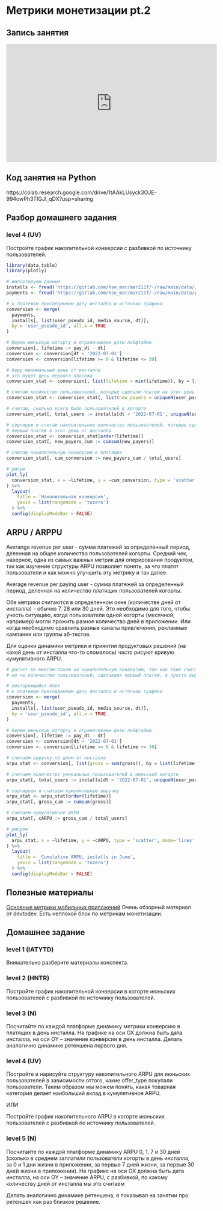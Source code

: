 # Метрики монетизации pt.2 {#c5_monetization}

## Запись занятия {-}

<iframe width="560" height="315" src="https://www.youtube.com/embed/16-9hKo7ulw?si=nzfR9xjtS8FC6iw2" title="YouTube video player" frameborder="0" allow="accelerometer; autoplay; clipboard-write; encrypted-media; gyroscope; picture-in-picture; web-share" referrerpolicy="strict-origin-when-cross-origin" allowfullscreen></iframe>

## Код занятия на Python
https://colab.research.google.com/drive/1tAAkLUsyck3OJE-994owPh3TIGJI_qDX?usp=sharing


## Разбор домашнего задания

### level 4 (UV)

Постройте график накопительной конверсии с разбивкой по источнику пользователей.


```r
library(data.table)
library(plotly)

# импортируем данные
installs <- fread('https://gitlab.com/hse_mar/mar211f/-/raw/main/data/installs.csv')
payments <- fread('https://gitlab.com/hse_mar/mar211f/-/raw/main/data/payments_custom.csv')

# к платежам присоединяем дату инсталла и источник трафика
conversion <- merge(
  payments,
  installs[, list(user_pseudo_id, media_source, dt)],
  by = 'user_pseudo_id', all.x = TRUE
)

# берем июньскую когорту и ограничиваем даты лайфтайма
conversion[, lifetime := pay_dt - dt]
conversion <- conversion[dt < '2022-07-01']
conversion <- conversion[lifetime >= 0 & lifetime <= 30]

# беру минимальный день от инсталла
# это будет день первого платежа
conversion_stat <- conversion[, list(lifetime = min(lifetime)), by = list(user_pseudo_id, media_source)]

# считаю количество пользователей, которые сделали платеж на этот день
conversion_stat <- conversion_stat[, list(new_payers = uniqueN(user_pseudo_id)), by = list(lifetime)]

# считаю, сколько всего было пользователей в когорте
conversion_stat[, total_users := installs[dt < '2022-07-01', uniqueN(user_pseudo_id)]]

# сортирую и считаю накопительное количество пользователей, которые сделали 
# первый платеж в этот день от инсталла
conversion_stat <- conversion_stat[order(lifetime)]
conversion_stat[, new_payers_cum := cumsum(new_payers)]

# считаю накопительную конверсию в платящих
conversion_stat[, cum_conversion := new_payers_cum / total_users]

# рисую
plot_ly(
  conversion_stat, x = ~lifetime, y = ~cum_conversion, type = 'scatter', mode='lines'
) %>%
  layout(
    title = 'Накопительная конверсия',
    yaxis = list(rangemode = 'tozero')
  ) %>%
  config(displayModeBar = FALSE)    
```


## ARPU / ARPPU

Averange revenue per user - сумма платежей за определенный период, деленная на общее количество пользователей когорты. Средний чек, наверное, одна из самых важных метрик для оперирования продуктом, так как изучение структуры ARPU позволяет понять, за что платят пользователи и как можно улучшить эту метрику и так далее.

Average revenue per paying user - сумма платежей за определенный период, деленная на количество платящих пользователей когорты.

Обе метрики считаются в определенном окне (количестве дней от инсталла) - обычно 7, 28 или 30 дней. Это необходимо для того, чтобы учесть ситуацию, когда пользователи одной когорты (месячной, например) могли прожить разное количество дней в приложении. Или когда необходимо сравнить разные каналы привлечения, рекламные кампании или группы аб-тестов.

Для оценки динамики метрики и приянтия продуктовых решений (на какой день от инсталла что-то сломалось) часто рисуют кривую кумулятивного ARPU.

```r
# расчет во многом похож на накопительную конверсию, так как тоже считается накопительно
# но не количество пользователей, сделавших первый платеж, а просто выручка

# повторяющийся блок
# к платежам присоединяем дату инсталла и источник трафика
conversion <- merge(
  payments,
  installs[, list(user_pseudo_id, media_source, dt)],
  by = 'user_pseudo_id', all.x = TRUE
)

# берем июньскую когорту и ограничиваем даты лайфтайма
conversion[, lifetime := pay_dt - dt]
conversion <- conversion[dt < '2022-07-01']
conversion <- conversion[lifetime >= 0 & lifetime <= 30]

# считаем выручку по дням от инсталла
arpu_stat <- conversion[, list(gross = sum(gross)), by = list(lifetime)]

# считаем количество уникальных пользователей в июньской когорте
arpu_stat[, total_users := installs[dt < '2022-07-01', uniqueN(user_pseudo_id)]]

# сортируем и считаем кумулятивную выручку
arpu_stat <- arpu_stat[order(lifetime)]
arpu_stat[, gross_cum := cumsum(gross)]

# считаем кумулятивное ARPU
arpu_stat[, cARPU := gross_cum / total_users]

# рисуем
plot_ly(
  arpu_stat, x = ~lifetime, y = ~cARPU, type = 'scatter', mode='lines'
) %>%
  layout(
    title = 'Cumulative ARPU, installs in June',
    yaxis = list(rangemode = 'tozero')
  ) %>%
  config(displayModeBar = FALSE)   
```

## Полезные материалы {-}

[Основные метрики мобильных приложений](https://apptractor.ru/measure/user-analytics/osnovnyie-metriki-mobilnyih-prilozheniy.html) Очень обзорный материал от devtodev. Есть неплохой блок по метрикам монетизации.

## Домашнее задание

### level 1 (IATYTD)

Внимательно разберите материалы конспекта.


### level 2 (HNTR)

Постройте график накопительной конверсии в когорте июньских пользователей с разбивкой по источнику пользователей.

### level 3 (N)

Посчитайте по каждой платформе динамику метрики конверсию в платящих в день инсталла.
На графике на оси OX должна быть дата инсталла, на оси OY -- значение конверсии в день инсталла.
Делать аналогично динамике ретеншена первого дня.


### level 4 (UV)

Постройте и нарисуйте структуру накопительного ARPU для июньских пользователей в зависимости оттого, какие offer_type покупали пользователи. Таким образом мы можем понять, какая товарная категория делает наибольший вклад в кумулятивное ARPU.

ИЛИ

Постройте график накопительного ARPU в когорте июньских пользователей с разбивкой по источнику пользователей.


### level 5 (N)

Посчитайте по каждой платформе динамику ARPU 0, 1, 7 и 30 дней (сколько в среднем заплатили пользователи когорты в день инсталла, за 0 и 1 дни жизни в приложении, за первые 7 дней жизни, за первые 30 дней жизни в приложении). 
На графике на оси OX должна быть дата инсталла, на оси OY -- значение ARPU, с разбивкой, по какому количеству дней от инсталла мы это считаем

Делать аналогично динамике ретеншена, я показывал на занятии про ретеншен как раз близкое решение.




